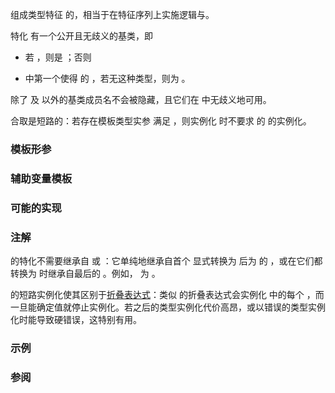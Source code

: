 {{cpp/title|conjunction}}
{{cpp/meta/navbar}}
{{ddcl|header=type_traits|since=c++17|
template&lt; class... B &gt;
struct conjunction;
}}

组成类型特征 {{tt|B...}} 的{{enwiki|logical conjunction|逻辑合取}}，相当于在特征序列上实施逻辑与。

特化 {{c|std::conjunction&lt;B1, ..., BN&gt;}} 有一个公开且无歧义的基类，即
* 若 {{c|1=sizeof...(B) == 0}} ，则是 {{c|std::true_type}} ；否则
* {{tt|B1, ..., BN}} 中第一个使得 {{c|1=bool(Bi::value) == false}} 的 {{tt|Bi}}，若无这种类型，则为 {{tt|BN}}。

除了 {{tt|conjunction}} 及 {{tt|1=operator=}} 以外的基类成员名不会被隐藏，且它们在 {{tt|conjunction}} 中无歧义地可用。

合取是短路的：若存在模板类型实参 {{tt|Bi}} 满足 {{c|1= bool(Bi::value) == false}}，则实例化 {{c|conjunction&lt;B1, ..., BN&gt;::value}} 时不要求 {{tt|j &gt; i}} 的 {{c|Bj::value}} 的实例化。

{{cpp/types/nospec|pv}}

===模板形参===
{{par begin}}
{{par|B...|每个要实例化 {{c|Bi::value}} 的模板实参 {{tt|Bi}} 必须可用作基类，且定义了可转换到 {{c/core|bool}} 的成员 {{tt|value}} }}
{{par end}}

===辅助变量模板===
{{ddcl|since=c++17|1=
template&lt; class... B &gt;
constexpr bool conjunction_v = conjunction&lt;B...&gt;::value;
}}

===可能的实现===
{{eq fun
|1=
template&lt;class...&gt;
struct conjunction : std::true_type {};

template&lt;class B1&gt;
struct conjunction&lt;B1&gt; : B1 {};

template&lt;class B1, class... Bn&gt;
struct conjunction&lt;B1, Bn...&gt;
    : std::conditional_t&lt;bool(B1::value), conjunction&lt;Bn...&gt;, B1&gt; {};
}}

===注解===
{{tt|conjunction}} 的特化不需要继承自 {{c|std::true_type}} 或 {{c|std::false_type}}：它单纯地继承自首个 {{tt|::value}} 显式转换为 {{c/core|bool}} 后为 {{c|false}} 的 {{tt|B}}，或在它们都转换为 {{c|true}} 时继承自最后的 {{tt|B}}。例如，{{c|std::conjunction&lt;std::integral_constant&lt;int, 2&gt;, std::integral_constant&lt;int, 4&gt;&gt;::value}} 为 {{c|4}}。

{{tt|conjunction}} 的短路实例化使其区别于[[cpp/language/fold|折叠表达式]]：类似 {{c|(... &amp;&amp; Bs::value)}} 的折叠表达式会实例化 {{tt|Bs}} 中的每个 {{tt|B}}，而 {{c|std::conjunction_v&lt;Bs...&gt;}} 一旦能确定值就停止实例化。若之后的类型实例化代价高昂，或以错误的类型实例化时能导致硬错误，这特别有用。

{{feature test macro|__cpp_lib_logical_traits|std=C++17|value=201510L|[[cpp/meta#特征上的操作|逻辑运算符类型特征]]}}

===示例===
{{example
|code=
#include &lt;iostream&gt;
#include &lt;type_traits&gt;
 
// 若所有 Ts... 都拥有等同于 T 的类型，则启用 func
template&lt;typename T, typename... Ts&gt;
std::enable_if_t&lt;std::conjunction_v&lt;std::is_same&lt;T, Ts&gt;...&gt;&gt;
func(T, Ts...)
{
    std::cout &lt;&lt; "包中的所有类型都相同。\n";
}
 
// 否则
template&lt;typename T, typename... Ts&gt;
std::enable_if_t&lt;!std::conjunction_v&lt;std::is_same&lt;T, Ts&gt;...&gt;&gt;
func(T, Ts...)
{
    std::cout &lt;&lt; "包中并非所有类型都相同。\n";
}

template&lt;typename T, typename... Ts&gt;
constexpr bool all_types_are_same = std::conjunction_v&lt;std::is_same&lt;T, Ts&gt;...&gt;;

static_assert(all_types_are_same&lt;int, int, int&gt;);
static_assert(not all_types_are_same&lt;int, int&amp;, int&gt;);

int main()
{
    func(1, 2, 3);
    func(1, 2, "hello!");
}
|output=
包中的所有类型都相同。
包中并非所有类型都相同。
}}

===参阅===
{{dsc begin}}
{{dsc inc|cpp/types/dsc negation}}
{{dsc inc|cpp/types/dsc disjunction}}
{{dsc end}}

{{langlinks|de|en|es|fr|it|ja|pt|ru}}